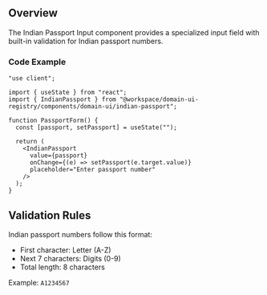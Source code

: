 ## Overview

The Indian Passport Input component provides a specialized input field with built-in validation for Indian passport numbers.

### Code Example

```tsx
"use client";

import { useState } from "react";
import { IndianPassport } from "@workspace/domain-ui-registry/components/domain-ui/indian-passport";

function PassportForm() {
  const [passport, setPassport] = useState("");

  return (
    <IndianPassport
      value={passport}
      onChange={(e) => setPassport(e.target.value)}
      placeholder="Enter passport number"
    />
  );
}
```

## Validation Rules

Indian passport numbers follow this format:

- First character: Letter (A-Z)
- Next 7 characters: Digits (0-9)
- Total length: 8 characters

Example: `A1234567`
